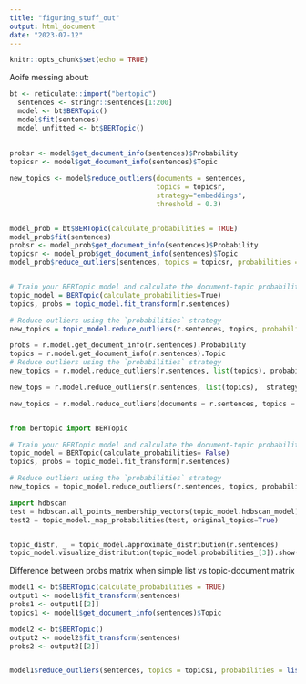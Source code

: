 ```yaml
---
title: "figuring_stuff_out"
output: html_document
date: "2023-07-12"
---
```


```r
knitr::opts_chunk$set(echo = TRUE)
```
Aoife messing about:

```r
bt <- reticulate::import("bertopic") 
  sentences <- stringr::sentences[1:200]
  model <- bt$BERTopic()
  model$fit(sentences)
  model_unfitted <- bt$BERTopic()
  
  
probsr <- model$get_document_info(sentences)$Probability
topicsr <- model$get_document_info(sentences)$Topic

new_topics <- model$reduce_outliers(documents = sentences, 
                                    topics = topicsr,
                                    strategy="embeddings",
                                    threshold = 0.3)


model_prob = bt$BERTopic(calculate_probabilities = TRUE)
model_prob$fit(sentences)
probsr <- model_prob$get_document_info(sentences)$Probability
topicsr <- model_prob$get_document_info(sentences)$Topic
model_prob$reduce_outliers(sentences, topics = topicsr, probabilities = probsr, strategy = "probabilities")


# Train your BERTopic model and calculate the document-topic probabilities
topic_model = BERTopic(calculate_probabilities=True)
topics, probs = topic_model.fit_transform(r.sentences)

# Reduce outliers using the `probabilities` strategy
new_topics = topic_model.reduce_outliers(r.sentences, topics, probabilities=probs, strategy="probabilities")


```

```python

probs = r.model.get_document_info(r.sentences).Probability
topics = r.model.get_document_info(r.sentences).Topic
# Reduce outliers using the `probabilities` strategy
new_topics = r.model.reduce_outliers(r.sentences, list(topics), probabilities=list(probs), strategy="probabilities")

new_tops = r.model.reduce_outliers(r.sentences, list(topics),  strategy="distribution")

new_topics = r.model.reduce_outliers(documents = r.sentences, topics = topics, probabilities = list(probs), strategy="probabilities", threshold = 0.3)


from bertopic import BERTopic

# Train your BERTopic model and calculate the document-topic probabilities
topic_model = BERTopic(calculate_probabilities= False)
topics, probs = topic_model.fit_transform(r.sentences)

# Reduce outliers using the `probabilities` strategy
new_topics = topic_model.reduce_outliers(r.sentences, topics, probabilities=probs, strategy="probabilities")

import hdbscan
test = hdbscan.all_points_membership_vectors(topic_model.hdbscan_model)
test2 = topic_model._map_probabilities(test, original_topics=True)


topic_distr, _ = topic_model.approximate_distribution(r.sentences)
topic_model.visualize_distribution(topic_model.probabilities_[3]).show()

```

Difference between probs matrix when simple list vs topic-document matrix

```r
model1 <- bt$BERTopic(calculate_probabilities = TRUE)
output1 <- model1$fit_transform(sentences)
probs1 <- output1[[2]]
topics1 <- model1$get_document_info(sentences)$Topic

model2 <- bt$BERTopic()
output2 <- model2$fit_transform(sentences)
probs2 <- output2[[2]]


model1$reduce_outliers(sentences, topics = topics1, probabilities = list(probs1), strategy = "probabilities")

```
